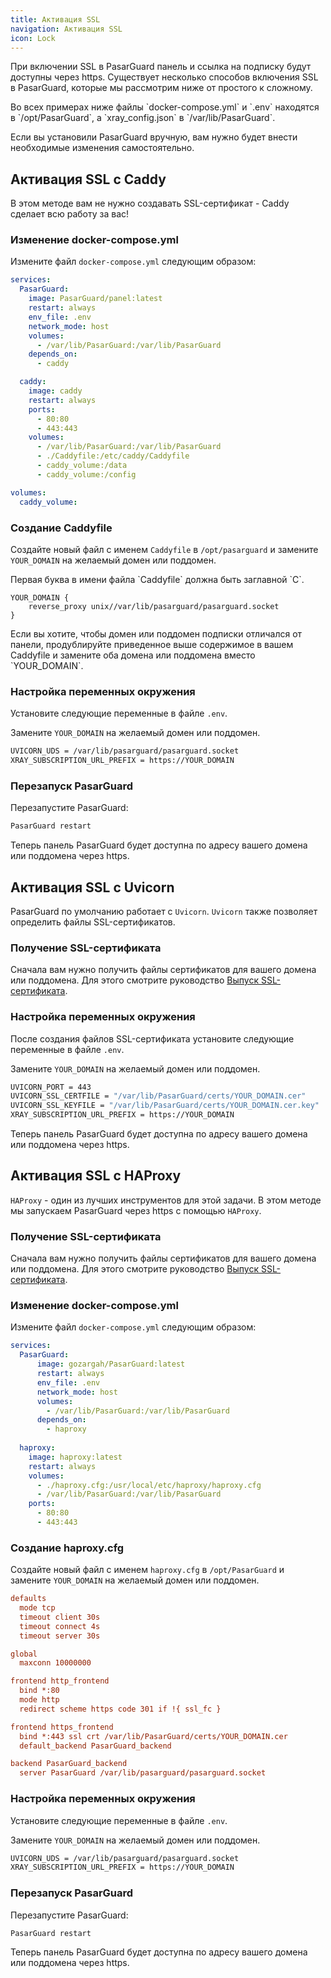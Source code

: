 ```yaml
---
title: Активация SSL
navigation: Активация SSL
icon: Lock
---
```


При включении SSL в PasarGuard панель и ссылка на подписку будут доступны через https.
Существует несколько способов включения SSL в PasarGuard, которые мы рассмотрим ниже от простого к сложному.

<Callout type="info">
Во всех примерах ниже файлы `docker-compose.yml` и `.env` находятся в `/opt/PasarGuard`, а `xray_config.json` в `/var/lib/PasarGuard`.

Если вы установили PasarGuard вручную, вам нужно будет внести необходимые изменения самостоятельно.
</Callout>

## Активация SSL с Caddy

В этом методе вам не нужно создавать SSL-сертификат - Caddy сделает всю работу за вас!

### Изменение docker-compose.yml

Измените файл `docker-compose.yml` следующим образом:

```yml {9-10,12-22,24-25}
services:
  PasarGuard:
    image: PasarGuard/panel:latest
    restart: always
    env_file: .env
    network_mode: host
    volumes:
      - /var/lib/PasarGuard:/var/lib/PasarGuard
    depends_on:
      - caddy

  caddy:
    image: caddy
    restart: always
    ports:
      - 80:80
      - 443:443
    volumes:
      - /var/lib/PasarGuard:/var/lib/PasarGuard
      - ./Caddyfile:/etc/caddy/Caddyfile
      - caddy_volume:/data
      - caddy_volume:/config

volumes:
  caddy_volume:
```

### Создание Caddyfile

Создайте новый файл с именем `Caddyfile` в `/opt/pasarguard` и замените `YOUR_DOMAIN` на желаемый домен или поддомен.

<Callout type="warn">
Первая буква в имени файла `Caddyfile` должна быть заглавной `C`.
</Callout>

```nginx
YOUR_DOMAIN {
	reverse_proxy unix//var/lib/pasarguard/pasarguard.socket
}
```

<Callout type="warn">
Если вы хотите, чтобы домен или поддомен подписки отличался от панели, продублируйте приведенное выше содержимое в вашем Caddyfile и замените оба домена или поддомена вместо `YOUR_DOMAIN`.
</Callout>

### Настройка переменных окружения

Установите следующие переменные в файле `.env`.

Замените `YOUR_DOMAIN` на желаемый домен или поддомен.

```bash
UVICORN_UDS = /var/lib/pasarguard/pasarguard.socket
XRAY_SUBSCRIPTION_URL_PREFIX = https://YOUR_DOMAIN
```

### Перезапуск PasarGuard

Перезапустите PasarGuard:

```bash
PasarGuard restart
```

Теперь панель PasarGuard будет доступна по адресу вашего домена или поддомена через https.

## Активация SSL с Uvicorn

PasarGuard по умолчанию работает с `Uvicorn`. `Uvicorn` также позволяет определить файлы SSL-сертификатов.

### Получение SSL-сертификата

Сначала вам нужно получить файлы сертификатов для вашего домена или поддомена. Для этого смотрите руководство [Выпуск SSL-сертификата](ssl-certificate-cli).

### Настройка переменных окружения

После создания файлов SSL-сертификата установите следующие переменные в файле `.env`.

Замените `YOUR_DOMAIN` на желаемый домен или поддомен.

```bash
UVICORN_PORT = 443
UVICORN_SSL_CERTFILE = "/var/lib/PasarGuard/certs/YOUR_DOMAIN.cer"
UVICORN_SSL_KEYFILE = "/var/lib/PasarGuard/certs/YOUR_DOMAIN.cer.key"
XRAY_SUBSCRIPTION_URL_PREFIX = https://YOUR_DOMAIN
```

Теперь панель PasarGuard будет доступна по адресу вашего домена или поддомена через https.

## Активация SSL с HAProxy

`HAProxy` - один из лучших инструментов для этой задачи. В этом методе мы запускаем PasarGuard через https с помощью `HAProxy`.

### Получение SSL-сертификата

Сначала вам нужно получить файлы сертификатов для вашего домена или поддомена. Для этого смотрите руководство [Выпуск SSL-сертификата](ssl-certificate-cli).

### Изменение docker-compose.yml

Измените файл `docker-compose.yml` следующим образом:

```yml {9-10,12-20}
services:
  PasarGuard:
      image: gozargah/PasarGuard:latest
      restart: always
      env_file: .env
      network_mode: host
      volumes:
        - /var/lib/PasarGuard:/var/lib/PasarGuard
      depends_on:
        - haproxy
    
  haproxy:
    image: haproxy:latest
    restart: always
    volumes:
      - ./haproxy.cfg:/usr/local/etc/haproxy/haproxy.cfg
      - /var/lib/PasarGuard:/var/lib/PasarGuard
    ports:
      - 80:80
      - 443:443
```

### Создание haproxy.cfg

Создайте новый файл с именем `haproxy.cfg` в `/opt/PasarGuard` и замените `YOUR_DOMAIN` на желаемый домен или поддомен.

```ini
defaults
  mode tcp
  timeout client 30s
  timeout connect 4s
  timeout server 30s

global
  maxconn 10000000

frontend http_frontend
  bind *:80
  mode http
  redirect scheme https code 301 if !{ ssl_fc }

frontend https_frontend
  bind *:443 ssl crt /var/lib/PasarGuard/certs/YOUR_DOMAIN.cer
  default_backend PasarGuard_backend

backend PasarGuard_backend
  server PasarGuard /var/lib/pasarguard/pasarguard.socket
```

### Настройка переменных окружения

Установите следующие переменные в файле `.env`.

Замените `YOUR_DOMAIN` на желаемый домен или поддомен.

```bash
UVICORN_UDS = /var/lib/pasarguard/pasarguard.socket
XRAY_SUBSCRIPTION_URL_PREFIX = https://YOUR_DOMAIN
```

### Перезапуск PasarGuard

Перезапустите PasarGuard:

```bash
PasarGuard restart
```

Теперь панель PasarGuard будет доступна по адресу вашего домена или поддомена через https.
